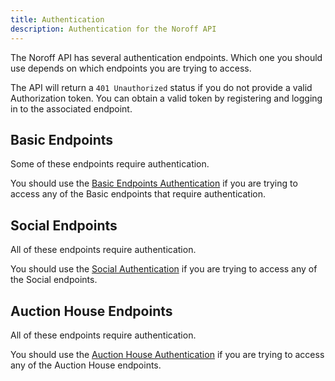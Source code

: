 ```yaml
---
title: Authentication
description: Authentication for the Noroff API
---
```



<Callout>
  The Noroff API has several authentication endpoints. Which one you should use depends on which endpoints you are
  trying to access.
</Callout>

The API will return a `401 Unauthorized` status if you do not provide a valid Authorization token. You can obtain a valid token by registering and logging in to the associated endpoint.

## Basic Endpoints

Some of these endpoints require authentication.

You should use the [Basic Endpoints Authentication](./basic-endpoints/authentication.md) if you are trying to access any of the Basic endpoints that require authentication.

## Social Endpoints

All of these endpoints require authentication.

You should use the [Social Authentication](./social-endpoints/authentication.md) if you are trying to access any of the Social endpoints.

## Auction House Endpoints

All of these endpoints require authentication.

You should use the [Auction House Authentication](./auctionhouse-endpoints/authentication.md) if you are trying to access any of the Auction House endpoints.
